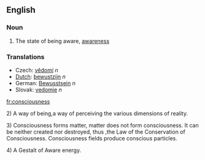 ==English==
=== Noun ===

# The state of being aware, [[awareness]]

===Translations===
*Czech: [[vědomí]]  ''n''
*[[Dutch]]: [[bewustzijn]] ''n''
*German: [[Bewusstsein]] ''n''
*Slovak: [[vedomie]]  ''n''

[[fr:consciousness]]

2) A way of being,a way of perceiving the various dimensions of reality.

3) Consciousness forms matter, matter does not form consciousness. It can be neither created nor destroyed, thus ,the Law of the Conservation of Consciousness. Consciousness fields produce conscious particles.

4) A Gestalt of Aware energy.